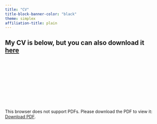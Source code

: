 ```yaml
---
title: "CV"
title-block-banner-color: "black"
theme: simplex
affiliation-title: plain
---
```


## My CV is below, but you can also download it [here](https://cornell.box.com/s/kl3js4st1ohd3wumfvy6wugkojp36pm5)

<object data="https://cornell.box.com/s/kl3js4st1ohd3wumfvy6wugkojp36pm5" type="application/pdf" width="700px" height="1000px">
    <embed src="https://cornell.box.com/s/kl3js4st1ohd3wumfvy6wugkojp36pm5">
    <p>This browser does not support PDFs. Please download the PDF to view it: <a href="https://cornell.box.com/s/kl3js4st1ohd3wumfvy6wugkojp36pm5">Download PDF</a>.</p>
    </embed>
</object>